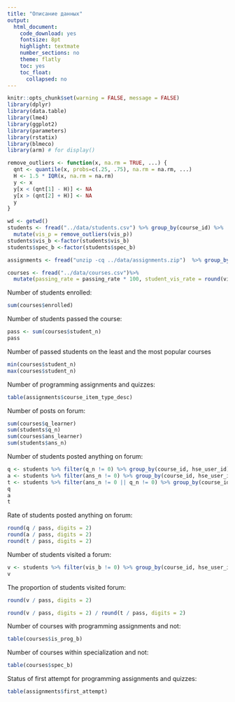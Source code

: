```yaml
---
title: "Описание данных"
output:
  html_document:
    code_download: yes
    fontsize: 8pt
    highlight: textmate
    number_sections: no
    theme: flatly
    toc: yes
    toc_float:
      collapsed: no
---
```



```r
knitr::opts_chunk$set(warning = FALSE, message = FALSE)
library(dplyr)
library(data.table)
library(lme4)
library(ggplot2)
library(parameters)
library(rstatix)
library(blmeco)
library(arm) # for display()

remove_outliers <- function(x, na.rm = TRUE, ...) {
  qnt <- quantile(x, probs=c(.25, .75), na.rm = na.rm, ...)
  H <- 1.5 * IQR(x, na.rm = na.rm)
  y <- x
  y[x < (qnt[1] - H)] <- NA
  y[x > (qnt[2] + H)] <- NA
  y
}

```



```r
wd <- getwd()
students <- fread("../data/students.csv") %>% group_by(course_id) %>%
  mutate(vis_p = remove_outliers(vis_p))  
students$vis_b <-factor(students$vis_b)
students$spec_b <-factor(students$spec_b)

assignments <- fread("unzip -cq ../data/assignments.zip")  %>% group_by(course_name)   %>% mutate(course_item_type_desc = factor(course_item_type_desc)) %>% ungroup()

courses <- fread("../data/courses.csv")%>%
  mutate(passing_rate = passing_rate * 100, student_vis_rate = round(vis_learner_b/student_n, digits = 2), student_vis_mean = round(student_vis_mean, digits = 2))

```

Number of students enrolled:

```r
sum(courses$enrolled)
```

Number of students passed the course:

```r
pass <- sum(courses$student_n)
pass
```

Number of passed students on the least and the most popular courses

```r
min(courses$student_n)
max(courses$student_n)
```

Number of programming assignments and quizzes:

```r
table(assignments$course_item_type_desc)
```
Number of posts on forum:

```r
sum(courses$q_learner)
sum(students$q_n)
sum(courses$ans_learner)
sum(students$ans_n)
```

Number of students posted anything on forum:

```r
q <- students %>% filter(q_n != 0) %>% group_by(course_id, hse_user_id) %>% nrow()
a <- students %>% filter(ans_n != 0) %>% group_by(course_id, hse_user_id) %>% nrow()
t <- students %>% filter(ans_n != 0 || q_n != 0) %>% group_by(course_id, hse_user_id) %>% nrow()
q
a
t
```

Rate of students posted anything on forum:

```r
round(q / pass, digits = 2)
round(a / pass, digits = 2)
round(t / pass, digits = 2)
```
Number of students visited a forum:

```r
v <- students %>% filter(vis_b != 0) %>% group_by(course_id, hse_user_id) %>% nrow()
v
```


The proportion of students visited forum:

```r
round(v / pass, digits = 2)
```
```r
round(v / pass, digits = 2) / round(t / pass, digits = 2) 
```
Number of courses with programming assignments and not:

```r
table(courses$is_prog_b)
```

Number of courses within specialization and not:

```r
table(courses$spec_b)
```

Status of first attempt for programming assignments and quizzes:

```r
table(assignments$first_attempt)
```


